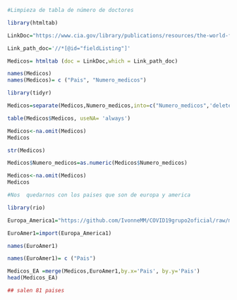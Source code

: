 ```r
#Limpieza de tabla de número de doctores
```

```r
library(htmltab)
```

```r
LinkDoc="https://www.cia.gov/library/publications/resources/the-world-factbook/fields/359.html"

Link_path_doc='//*[@id="fieldListing"]'
```

```r
Medicos= htmltab (doc = LinkDoc,which = Link_path_doc)
```

```r
names(Medicos)
names(Medicos)= c ("Pais", "Numero_medicos")
```

```r
library(tidyr)
```


```r
Medicos=separate(Medicos,Numero_medicos,into=c("Numero_medicos",'delete'), "\\ ")[,-3]
```

```r
table(Medicos$Medicos, useNA= 'always')
```

```r
Medicos<-na.omit(Medicos)
Medicos
```

```r
str(Medicos)
```

```r
Medicos$Numero_medicos=as.numeric(Medicos$Numero_medicos)
```

```r
Medicos<-na.omit(Medicos)
Medicos
```




```r
#Nos  quedarnos con los paises que son de europa y america 
```


```r
library(rio)
```



```r
Europa_America1="https://github.com/IvonneMM/COVID19grupo2oficial/raw/master/America%20y%20Europa3%20(3)%20(1).xls"

EuroAmer1=import(Europa_America1)

```


```r
names(EuroAmer1)
```


```r
names(EuroAmer1)= c ("Pais")
```


```r
Medicos_EA =merge(Medicos,EuroAmer1,by.x='Pais', by.y='Pais') 
head(Medicos_EA)
```

```r
## salen 81 paises 
```


